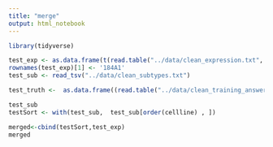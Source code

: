 ```yaml
---
title: "merge"
output: html_notebook
---
```

```r
library(tidyverse)
```

```r
test_exp <- as.data.frame(t(read.table("../data/clean_expression.txt", row.names=1 )))
rownames(test_exp)[1] <- '184A1'
test_sub <- read_tsv("../data/clean_subtypes.txt")

test_truth <-  as.data.frame((read.table("../data/clean_training_answers.txt", row.names=1 )))
```

```r

test_sub
testSort <- with(test_sub,  test_sub[order(cellline) , ])

```

```r
merged<-cbind(testSort,test_exp)
merged
```

